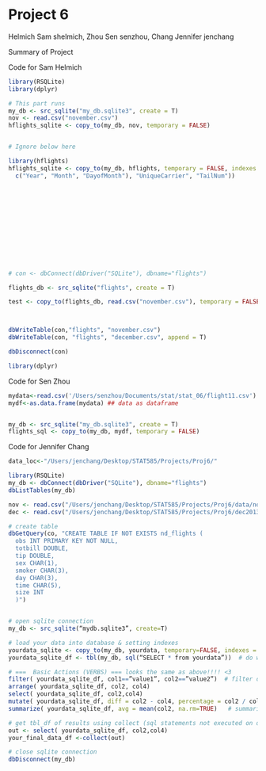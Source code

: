 Project 6
========================================================
Helmich        Sam shelmich,  Zhou        Sen  senzhou, Chang   Jennifer jenchang

Summary of Project

Code for Sam Helmich
```r
library(RSQLite)
library(dplyr)

# This part runs
my_db <- src_sqlite("my_db.sqlite3", create = T)
nov <- read.csv("november.csv")
hflights_sqlite <- copy_to(my_db, nov, temporary = FALSE)


# Ignore below here

library(hflights)
hflights_sqlite <- copy_to(my_db, hflights, temporary = FALSE, indexes = list(
  c("Year", "Month", "DayofMonth"), "UniqueCarrier", "TailNum"))













# con <- dbConnect(dbDriver("SQLite"), dbname="flights")

flights_db <- src_sqlite("flights", create = T)

test <- copy_to(flights_db, read.csv("november.csv"), temporary = FALSE)



dbWriteTable(con,"flights", "november.csv")
dbWriteTable(con, "flights", "december.csv", append = T)

dbDisconnect(con)

library(dplyr)

```


Code for Sen Zhou
```r

mydata<-read.csv('/Users/senzhou/Documents/stat/stat_06/flight11.csv') 
mydf<-as.data.frame(mydata) ## data as dataframe


my_db <- src_sqlite("my_db.sqlite3", create = T)
flights_sql <- copy_to(my_db, mydf, temporary = FALSE)


```

Code for Jennifer Chang
```r
data_loc<-"/Users/jenchang/Desktop/STAT585/Projects/Proj6/"

library(RSQLite)
my_db <- dbConnect(dbDriver("SQLite"), dbname="flights")
dbListTables(my_db)

nov <- read.csv("/Users/jenchang/Desktop/STAT585/Projects/Proj6/data/november2013.csv")
dec <- read.csv("/Users/jenchang/Desktop/STAT585/Projects/Proj6/dec2013.csv")

# create table
dbGetQuery(co, "CREATE TABLE IF NOT EXISTS nd_flights (
  obs INT PRIMARY KEY NOT NULL,
  totbill DOUBLE,
  tip DOUBLE,
  sex CHAR(1),
  smoker CHAR(3),
  day CHAR(3),
  time CHAR(5),
  size INT
  )")


# open sqlite connection
my_db <- src_sqlite(“mydb.sqlite3”, create=T)

# load your data into database & setting indexes
yourdata_sqlite <- copy_to(my_db, yourdata, temporary=FALSE, indexes = list( c(“col1”, “col2”), col3))
yourdata_sqlite_df <- tbl(my_db, sql(“SELECT * from yourdata”))  # do we need this?

# ===  Basic Actions (VERBS) === looks the same as above!!!! <3
filter( yourdata_sqlite_df, col1==”value1”, col2==”value2”)  # filter data by column values
arrange( yourdata_sqlite_df, col2, col4)                                   # arrange data rows by column values
select( yourdata_sqlite_df, col2,col4)                                       # select certain columns of data 
mutate( yourdata_sqlite_df, diff = col2 - col4, percentage = col2 / col4)  # mutate, adding columns
summarize( yourdata_sqlite_df, avg = mean(col2, na.rm=TRUE)   # summarize a column of values

# get tbl_df of results using collect (sql statements not executed on database until R needs to print it out)
out <- select( yourdata_sqlite_df, col2,col4)
your_final_data_df <-collect(out)

# close sqlite connection
dbDisconnect(my_db)

```

